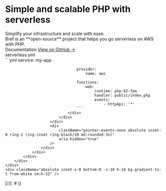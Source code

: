 
<div className="relative isolate overflow-hidden bg-gradient-to-b from-blue-100/20">
    <div className="mx-auto max-w-7xl pb-24 pt-10 sm:pb-32 lg:grid lg:grid-cols-2 lg:gap-x-8 lg:px-8 lg:py-24">
        <div className="px-6 lg:px-0 lg:pt-6">
            <div className="mx-auto max-w-2xl">
                <div className="max-w-lg">
                    <h1 className="text-4xl font-black tracking-tight text-gray-900 sm:text-5xl">
                        Simple
                        and scalable PHP with
                        <span className="text-blue-500">serverless</span>
                    </h1>
                    <div className="mt-6 text-lg leading-8 text-gray-600">
                        Simplify your infrastructure and scale with ease.
                    </div>
                    <div className="text-lg leading-8 text-gray-600">
                        Bref is an **open-source** project that helps you go serverless on AWS with PHP.
                    </div>
                    <div className="mt-10 flex items-center gap-x-6">
                        <Link href="/docs"
                              className="rounded-md bg-blue-500 px-3.5 py-2.5 text-sm font-semibold text-white shadow-sm hover:bg-blue-700 focus-visible:outline focus-visible:outline-2 focus-visible:outline-offset-2 focus-visible:outline-blue-600"
                        >
                            Documentation
                        </Link>
                        <a href="https://github.com/brefphp/bref"
                           className="text-sm font-semibold leading-6 text-gray-900">
                            View on GitHub <span aria-hidden="true">→</span>
                        </a>
                    </div>
                    <div className="mt-6 flex items-center space-x-4 text-gray-300">
                        <LaravelFullIcon className="h-6 md:h-8" />
                        <SymfonyFullIcon className="h-12 md:h-16" />
                    </div>
                </div>
            </div>
        </div>
        <div className="mt-20 sm:mt-24 md:mx-auto md:max-w-2xl lg:mx-0 lg:mt-0 lg:w-screen">
            <div
                className="absolute inset-y-0 right-1/2 -z-10 -mr-10 w-[200%] skew-x-[-30deg] bg-white shadow-xl shadow-blue-600/10 ring-1 ring-blue-50 md:-mr-20 lg:-mr-36"
                aria-hidden="true"
            />
            <div className="shadow-lg md:rounded-3xl">
                <div
                    className="bg-blue-500 [clip-path:inset(0)] md:[clip-path:inset(0_round_theme(borderRadius.3xl))]">
                    <div
                        className="absolute -inset-y-px left-1/2 -z-10 ml-10 w-[200%] skew-x-[-30deg] bg-blue-100 opacity-20 ring-1 ring-inset ring-white md:ml-20 lg:ml-36"
                        aria-hidden="true"
                    />
                    <div className="relative px-6 pt-8 sm:pt-16 md:pl-16 md:pr-0">
                        <div className="mx-auto max-w-2xl md:mx-0 md:max-w-none">
                            <div className="w-screen overflow-hidden rounded-tl-xl bg-gray-900">
                                <div className="flex bg-gray-800/40 ring-1 ring-white/5">
                                    <div className="-mb-px flex text-sm font-medium leading-6 text-gray-400">
                                        <div
                                            className="border-b border-r border-b-white/20 border-r-white/10 bg-white/5 px-4 py-2 text-gray-300">
                                            serverless.yml
                                        </div>
                                    </div>
                                </div>
                                <div className={styles.homeCode + " px-6 pb-14 pt-6"}>
                                    ```yml
                                    service: my-app

                                    provider:
                                        name: aws

                                    functions:
                                        web:
                                            runtime: php-82-fpm
                                            handler: public/index.php
                                            events:
                                                - httpApi: '*'
                                    ```
                                </div>
                            </div>
                        </div>
                        <div
                            className="pointer-events-none absolute inset-0 ring-1 ring-inset ring-black/10 md:rounded-3xl"
                            aria-hidden="true"
                        />
                    </div>
                </div>
            </div>
        </div>
    </div>
    <div className="absolute inset-x-0 bottom-0 -z-10 h-24 bg-gradient-to-t from-white sm:h-32" />
</div>

<Manifesto />
<Invocations />
<HowItWorks />
<UseCases />
<Sponsors />
[//]: # (<Companies />)
<Testimonials />
